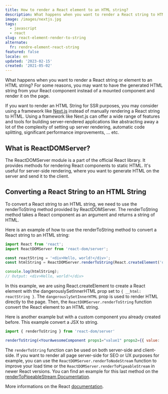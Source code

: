 ```yaml
---
title: How to render a React element to an HTML string?
description: What happens when you want to render a React string to HTML? For some reasons, you may want to have the generated HTML string from your React component instead of a mounted component and render it on the page.
image: /images/nextjs.jpg
tags:
  - javascript
  - react
slug: react-element-render-to-string
alternate:
  fr: rendre-element-react-string
featured: false
locale: en
updated: '2023-02-15'
created: '2021-05-02'
---
```


What happens when you want to render a React string or element to an HTML string? For some reasons, you may want to have the generated HTML string from your React component instead of a mounted component and render it on the page.

If you want to render an HTML String for SSR purposes, you may consider using a framework like [Next.js](https://nextjs.org/) instead of manually rendering a React string to HTML. Using a framework like Next.js can offer a wide range of features and tools for building server-rendered applications like abstracting away a lot of the complexity of setting up server rendering, automatic code splitting, significant performance improvements, ... etc.

## What is ReactDOMServer?

The ReactDOMServer module is a part of the official React library. It provides methods for rendering React components to static HTML. It's useful for server-side rendering, where you want to generate HTML on the server and send it to the client.

## Converting a React String to an HTML String

To convert a React string to an HTML string, we need to use the renderToString method provided by ReactDOMServer. The renderToString method takes a React component as an argument and returns a string of HTML.

Here is an example of how to use the renderToString method to convert a React string to an HTML string:

```js
import React from 'react';
import ReactDOMServer from 'react-dom/server';

const reactString = '<div>Hello, world!</div>';
const htmlString = ReactDOMServer.renderToString(React.createElement('div', { dangerouslySetInnerHTML: { __html: reactString } }));

console.log(htmlString);
// Output: <div>Hello, world!</div>
```

In this example, we are using React.createElement to create a React element with the dangerouslySetInnerHTML prop set to `{ __html: reactString }`. The `dangerouslySetInnerHTML` prop is used to render HTML directly to the page. Then, the `ReactDOMServer.renderToString` function convert the React element to an HTML string.

Here is another example but with a custom component you already created before. This example convert a JSX to string.

```jsx
import { renderToString } from 'react-dom/server'

renderToString(<YourAwesomeComponent props1="value1" props2={{ value: '2' }} />)
```

The `renderToString` function can be used on both server-side and client-side. If you want to render all page server-side for SEO or UX purposes for example, you can use the `ReactDOMServer.renderToNodeStream` function to improve your load time or the `ReactDOMServer.renderToPipeableStream` in newer React versions. You can find an example for this last method on the [renderToPipeableStream Documentation](https://beta.reactjs.org/reference/react-dom/server/renderToPipeableStream#rendering-a-react-tree-as-html-to-a-nodejs-stream).

More informations on the React [documentation](https://reactjs.org/docs/react-dom-server.html).

